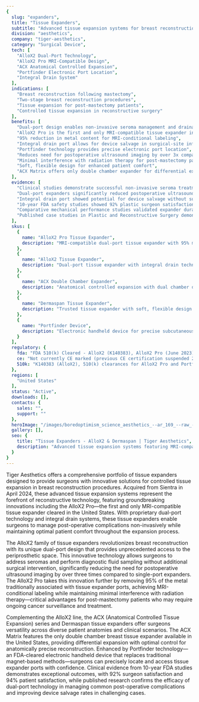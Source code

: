 ```yaml
---
{
  slug: "expanders",
  title: "Tissue Expanders",
  subtitle: "Advanced tissue expansion systems for breast reconstruction",
  division: "aesthetics",
  company: "tiger-aesthetics",
  category: "Surgical Device",
  tech: [
    "AlloX2 Dual-Port Technology",
    "AlloX2 Pro MRI-Compatible Design",
    "ACX Anatomical Controlled Expansion",
    "Portfinder Electronic Port Location",
    "Integral Drain System"
  ],
  indications: [
    "Breast reconstruction following mastectomy",
    "Two-stage breast reconstruction procedures",
    "Tissue expansion for post-mastectomy patients",
    "Controlled tissue expansion in reconstructive surgery"
  ],
  benefits: [
    "Dual-port design enables non-invasive seroma management and drainage",
    "AlloX2 Pro is the first and only MRI-compatible tissue expander in the United States",
    "95% reduction in metal content for MRI-conditional labeling",
    "Integral drain port allows for device salvage in surgical-site infections",
    "Portfinder technology provides precise electronic port location",
    "Reduces need for postoperative ultrasound imaging by over 3x compared to single-port expanders",
    "Minimal interference with radiation therapy for post-mastectomy patients",
    "Soft, flexible design for enhanced patient comfort",
    "ACX Matrix offers only double chamber expander for differential expansion with optimal control"
  ],
  evidence: [
    "Clinical studies demonstrate successful non-invasive seroma treatment with AlloX2 dual-port design",
    "Dual-port expanders significantly reduced postoperative ultrasound imaging needs, with 40% of cases managed in clinic",
    "Integral drain port showed potential for device salvage without surgical revision in infection cases",
    "10-year FDA safety studies showed 92% plastic surgeon satisfaction and 94% patient satisfaction",
    "Comparative mechanical performance studies validated expander durability under compression testing",
    "Published case studies in Plastic and Reconstructive Surgery demonstrate clinical outcomes"
  ],
  skus: [
    {
      name: "AlloX2 Pro Tissue Expander",
      description: "MRI-compatible dual-port tissue expander with 95% metal reduction"
    },
    {
      name: "AlloX2 Tissue Expander",
      description: "Dual-port tissue expander with integral drain technology"
    },
    {
      name: "ACX Double Chamber Expander",
      description: "Anatomical controlled expansion with dual chamber design, 310-780cc range"
    },
    {
      name: "Dermaspan Tissue Expander",
      description: "Trusted tissue expander with soft, flexible design in smooth and textured options"
    },
    {
      name: "Portfinder Device",
      description: "Electronic handheld device for precise subcutaneous port location"
    }
  ],
  regulatory: {
    fda: "FDA 510(k) Cleared - AlloX2 (K140383), AlloX2 Pro (June 2023), Portfinder (May 2023)",
    ce: "Not currently CE marked (previous CE certification suspended 2015)",
    510k: "K140383 (AlloX2), 510(k) clearances for AlloX2 Pro and Portfinder (2023)"
  },
  regions: [
    "United States"
  ],
  status: "Active",
  downloads: [],
  contacts: {
    sales: "",
    support: ""
  },
  heroImage: "/images/boredoptimism_science_aesthetics_--ar_169_--raw_--profile_e1d_6fbaafb0-1d29-4a2a-8229-3c226e2218c3_3.png",
  gallery: [],
  seo: {
    title: "Tissue Expanders - AlloX2 & Dermaspan | Tiger Aesthetics",
    description: "Advanced tissue expansion systems featuring MRI-compatible AlloX2 Pro, dual-port technology, and Portfinder for breast reconstruction procedures"
  }
}
---
```

Tiger Aesthetics offers a comprehensive portfolio of tissue expanders designed to provide surgeons with innovative solutions for controlled tissue expansion in breast reconstruction procedures. Acquired from Sientra in April 2024, these advanced tissue expansion systems represent the forefront of reconstructive technology, featuring groundbreaking innovations including the AlloX2 Pro—the first and only MRI-compatible tissue expander cleared in the United States. With proprietary dual-port technology and integral drain systems, these tissue expanders enable surgeons to manage post-operative complications non-invasively while maintaining optimal patient comfort throughout the expansion process.

The AlloX2 family of tissue expanders revolutionizes breast reconstruction with its unique dual-port design that provides unprecedented access to the periprosthetic space. This innovative technology allows surgeons to address seromas and perform diagnostic fluid sampling without additional surgical intervention, significantly reducing the need for postoperative ultrasound imaging by over three times compared to single-port expanders. The AlloX2 Pro takes this innovation further by removing 95% of the metal traditionally associated with tissue expander ports, achieving MRI-conditional labeling while maintaining minimal interference with radiation therapy—critical advantages for post-mastectomy patients who may require ongoing cancer surveillance and treatment.

Complementing the AlloX2 line, the ACX (Anatomical Controlled Tissue Expansion) series and Dermaspan tissue expanders offer surgeons versatility across diverse patient anatomies and clinical scenarios. The ACX Matrix features the only double chamber breast tissue expander available in the United States, providing differential expansion with optimal control for anatomically precise reconstruction. Enhanced by Portfinder technology—an FDA-cleared electronic handheld device that replaces traditional magnet-based methods—surgeons can precisely locate and access tissue expander ports with confidence. Clinical evidence from 10-year FDA studies demonstrates exceptional outcomes, with 92% surgeon satisfaction and 94% patient satisfaction, while published research confirms the efficacy of dual-port technology in managing common post-operative complications and improving device salvage rates in challenging cases.
